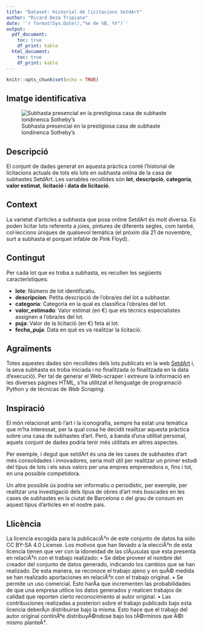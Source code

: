 ---
title: "Dataset: Historial de licitacions SetdArt"
author: "Ricard Deza Tripiana"
date: '`r format(Sys.Date(),"%e de %B, %Y")`'
output:
  pdf_document:
    toc: true
    df_print: kable
  html_document:
    toc: true
    df_print: kable
---

```{r setup, include=FALSE}
knitr::opts_chunk$set(echo = TRUE)
```


## Imatge identificativa 

![Subhasta presencial en la prestigiosa casa de subhaste londinenca Sotheby's](./subhasta.jpg)

\newpage
## Descripció

El conjunt de dades generat en aquesta pràctica conté l'historial de licitacions actuals de tots els lots en subhasta onlina de la casa de subhastes SetdArt. Les variables recollides són __lot__, __descripció__, __categoria__, __valor estimat__, __licitació__ i __data de licitació__.

## Context

La varietat d'articles a subhasta que posa online SetdArt és molt diversa. Es poden licitar lots referents a joies, pintures de diferents segles, com també, col·leccions úniques de qualsevol temàtica (el pròxim dia 21 de novembre, surt a subhasta el porquet infable de Pink Floyd).

## Contingut

Per cada lot que es troba a subhasta, es recullen les següents característiques:

* **lote**: Número de lot identificatiu.  
* **descripcion**: Petita descripció de l'obra/es del lot a subhastar.  
* **categoria**: Categoria en la qual es classifica l'obra/es del lot.  
* **valor_estimado**: Valor estimat (en €) que els tècnics especialistes assignen a l'obra/es del lot.  
* **puja**: Valor de la licitació (en €) feta al lot.  
* **fecha_puja**: Data en què es va realitzar la licitació.  

## Agraïments

Totes aquestes dades són recollides dels lots publicats en la web [SetdArt](http://www.setdart.com) i, la seva subhasta es troba iniciada i no finalitzada (o finalitzada en la data d'execució). Per tal de generar el Web-scraper i extreure la informació en les diverses pàgines HTML, s'ha utilitzat el llenguatge de programació Python y de técnicas de *Web Scraping*.

## Inspiració

El món relacionat amb l'art i la iconografia, sempre ha estat una temàtica que m'ha interessat, per la qual cosa he decidit realitzar aquesta pràctica sobre una casa de subhastes d'art. Però, a banda d'una utilitat personal, aquets conjunt de dades podria tenir més utilitats en altres aspectes.

Per exemple, i degut que setdArt és una de les cases de subhastes d'art més consolidades i innovadores, seria molt útil per realitzar un primer estudi del tipus de lots i els seus valors per una empres emprenedora o, fins i tot, en una possible competidora.

Un altre possible ús podria ser informatiu o periodístic, per exemple, per realitzar una investigació dels tipus de obres d'art més buscades en les cases de subhastes en la ciutat de Barcelona o del grau de consum en aquest tipus d'articles en el nostre pais.


## Llicència

La licencia escogida para la publicaciÃ³n de este conjunto de datos ha sido CC BY-SA 4.0 License. Los
motivos que han llevado a la elecciÃ³n de esta licencia tienen que ver con la idoneidad de las clÃ¡usulas que
esta presenta en relaciÃ³n con el trabajo realizado:
• Se debe proveer el nombre del creador del conjunto de datos generado, indicando los cambios que se han
realizado. De esta manera, se reconoce el trabajo ajeno y en quÃ© medida se han realizado aportaciones
en relaciÃ³n con el trabajo original.
• Se permite un uso comercial. Esto harÃa que incrementen las probabilidades de que una empresa utilice
los datos generados y realicen trabajos de calidad que reporten cierto reconocimiento al autor original.
• Las contribuciones realizadas a posteriori sobre el trabajo publicado bajo esta licencia deberÃ¡n distribuirse
bajo la misma. Esto hace que el trabajo del autor original continÃºe distribuyÃ©ndose bajo los
tÃ©rminos que Ã©l mismo planteÃ³.


